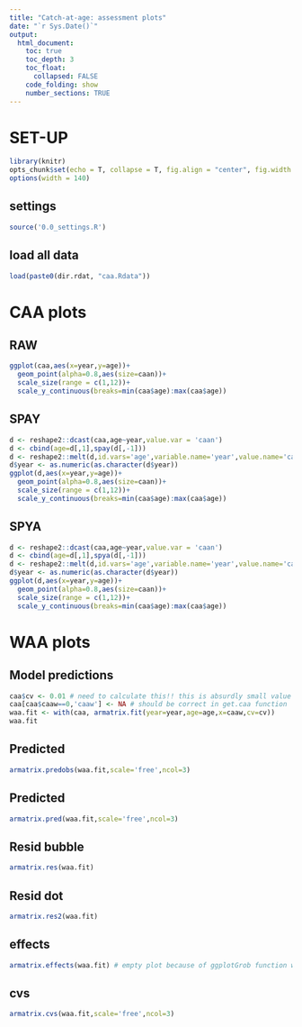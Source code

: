 ```yaml
---
title: "Catch-at-age: assessment plots"
date: "`r Sys.Date()`"
output:
  html_document:
    toc: true
    toc_depth: 3
    toc_float:
      collapsed: FALSE
    code_folding: show
    number_sections: TRUE
---
```

    
# SET-UP
```r
library(knitr)
opts_chunk$set(echo = T, collapse = T, fig.align = "center", fig.width = 9, fig.height = 6)
options(width = 140)
```    

## settings
```r
source('0.0_settings.R')
```

## load all data
```r
load(paste0(dir.rdat, "caa.Rdata"))
```

# CAA plots {.tabset}
## RAW
```r
ggplot(caa,aes(x=year,y=age))+
  geom_point(alpha=0.8,aes(size=caan))+ 
  scale_size(range = c(1,12))+
  scale_y_continuous(breaks=min(caa$age):max(caa$age))
```

## SPAY
```r
d <- reshape2::dcast(caa,age~year,value.var = 'caan')
d <- cbind(age=d[,1],spay(d[,-1]))
d <- reshape2::melt(d,id.vars='age',variable.name='year',value.name='caan')
d$year <- as.numeric(as.character(d$year))
ggplot(d,aes(x=year,y=age))+
  geom_point(alpha=0.8,aes(size=caan))+ 
  scale_size(range = c(1,12))+
  scale_y_continuous(breaks=min(caa$age):max(caa$age))
```

## SPYA
```r
d <- reshape2::dcast(caa,age~year,value.var = 'caan')
d <- cbind(age=d[,1],spya(d[,-1]))
d <- reshape2::melt(d,id.vars='age',variable.name='year',value.name='caan')
d$year <- as.numeric(as.character(d$year))
ggplot(d,aes(x=year,y=age))+
  geom_point(alpha=0.8,aes(size=caan))+ 
  scale_size(range = c(1,12))+
  scale_y_continuous(breaks=min(caa$age):max(caa$age))
```

# WAA plots {.tabset}
## Model predictions
```r
caa$cv <- 0.01 # need to calculate this!! this is absurdly small value so all predictions will match observed
caa[caa$caaw==0,'caaw'] <- NA # should be correct in get.caa function
waa.fit <- with(caa, armatrix.fit(year=year,age=age,x=caaw,cv=cv))
waa.fit
```

## Predicted
```r
armatrix.predobs(waa.fit,scale='free',ncol=3)
```

## Predicted
```r
armatrix.pred(waa.fit,scale='free',ncol=3)
```

## Resid bubble
```r
armatrix.res(waa.fit)
```

## Resid dot
```r
armatrix.res2(waa.fit)
```

## effects
```r
armatrix.effects(waa.fit) # empty plot because of ggplotGrob function within (used to align plots)
```

## cvs
```r
armatrix.cvs(waa.fit,scale='free',ncol=3)
```




